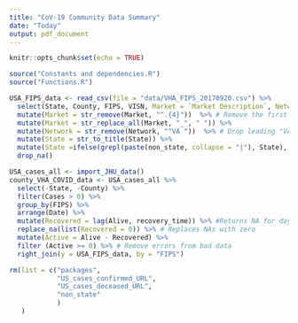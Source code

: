 ```yaml
---
title: "CoV-19 Community Data Summary"
date: "Today"
output: pdf_document
---
```


```r
knitr::opts_chunk$set(echo = TRUE)
```

```r
source("Constants and dependencies.R")
source("Functions.R")
```
```r

USA_FIPS_data <- read_csv(file = "data/VHA_FIPS_20170920.csv") %>%
  select(State, County, FIPS, VISN, Market = `Market Description`, Network = `VISN Description`) %>%
  mutate(Market = str_remove(Market, "^.{4}"))  %>% # Remove the first 4 characters
  mutate(Market = str_replace_all(Market, "_", " ")) %>%
  mutate(Network = str_remove(Network, "^VA "))  %>% # Drop leading "VA "
  mutate(State = str_to_title(State)) %>%
  mutate(State =ifelse(grepl(paste(non_state, collapse = "|"), State), NA, State)) %>%  # Drop non-states. The paste() function creates a RegEx of values separated by '|'.
  drop_na()

```

```r
USA_cases_all <- import_JHU_data()
county_VHA_COVID_data <- USA_cases_all %>%
  select(-State, -County) %>%
  filter(Cases > 0) %>%
  group_by(FIPS) %>%
  arrange(Date) %>%
  mutate(Recovered = lag(Alive, recovery_time)) %>% #Returns NA for days 1-recovery_time
  replace_na(list(Recovered = 0)) %>% # Replaces NAs with zero
  mutate(Active = Alive - Recovered) %>%
  filter (Active >= 0) %>% # Remove errors from bad data
  right_join(y = USA_FIPS_data, by = "FIPS")
```

```r
rm(list = c("packages",
            "US_cases_confirmed_URL",
            "US_cases_deceased_URL",
            "non_state"
            )
   )
```


